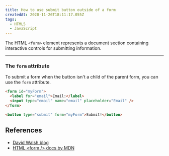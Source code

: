 ```yaml
---
title: How to use submit button outside of a form
createdAt: 2020-11-26T18:11:17.055Z
tags:
  - HTML5
  - JavaScript
---
```


<MDXHeadingOne />

The HTML `<form>` element represents a document section containing interactive controls for submitting information.

---

### The `form` attribute

To submit a form when the button isn't a child of the parent form, you can use the `form` attribute.

```html
<form id="myForm">
  <label for="email">Email:</label>
  <input type="email" name="email" placeholder="Email" />
</form>

<button type="submit" form="myForm">Submit!</button>
```

## References

- [David Walsh blog](https://davidwalsh.name/submit-button-outside-form)
- [HTML &lt;form /&gt; docs by MDN](https://developer.mozilla.org/en-US/docs/Web/HTML/Element/form)
